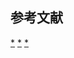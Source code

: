 {{中共中央政治局/19/常委}}<noinclude>

==参考文献==
{{Reflist}}

[[Category:中共中央政治局常委|*]]
[[Category:中共中央政治局委员|*]]
[[Category:中华人民共和国现任党和国家领导人|*]]
</noinclude>